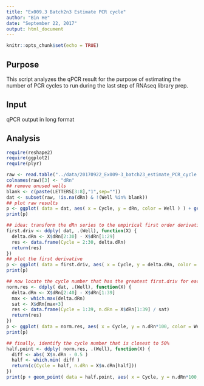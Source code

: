 ```yaml
---
title: "Ex009.3 Batch2n3 Estimate PCR cycle"
author: "Bin He"
date: "September 22, 2017"
output: html_document
---
```


```r
knitr::opts_chunk$set(echo = TRUE)
```

## Purpose

This script analyzes the qPCR result for the purpose of estimating the number of PCR cycles to run during the last step of RNAseq library prep.

## Input

qPCR output in long format

## Analysis

```r
require(reshape2)
require(ggplot2)
require(plyr)
```

```r
raw <- read.table("../data/20170922_Ex009-3_batch23_estimate_PCR_cycle.csv", sep = "\t", as.is = TRUE, header = TRUE)
colnames(raw)[3] <- "dRn"
## remove unused wells
blank <- c(paste(LETTERS[3:8],"1",sep=""))
dat <- subset(raw, !is.na(dRn) & !(Well %in% blank))
## plot raw results
p <- ggplot( data = dat, aes( x = Cycle, y = dRn, color = Well ) ) + geom_line() + geom_point( size = 0.5 )
print(p)
```

```r
## idea: transform the dRn series to the empirical first order derivative by calculating the difference between the two consecutive cycles
first.driv <- ddply( dat, .(Well), function(X) {
  delta.dRn <- X$dRn[2:30] - X$dRn[1:29]
  res <- data.frame(Cycle = 2:30, delta.dRn)
  return(res)
})
## plot the first derivative
p <- ggplot( data = first.driv, aes( x = Cycle, y = delta.dRn, color = Well ) ) + geom_line() + geom_point( size = 0.5 )
print(p)

## now locate the cycle number that has the greatest first.driv for each well. Use that cycle # + 3 as the saturation value and normalize the results
norm.res <- ddply( dat, .(Well), function(X) {
  delta.dRn <- X$dRn[2:40] - X$dRn[1:39]
  max <- which.max(delta.dRn)
  sat <- X$dRn[max+3]
  res <- data.frame(Cycle = 1:39, n.dRn = X$dRn[1:39] / sat)
  return(res)
})
p <- ggplot( data = norm.res, aes( x = Cycle, y = n.dRn*100, color = Well ) ) + geom_line() + geom_point( size = 0.5 )
print(p)

## finally, identify the cycle number that is closest to 50%
half.point <- ddply( norm.res, .(Well), function(X) {
  diff <- abs( X$n.dRn - 0.5 )
  half <- which.min( diff )
  return(c(Cycle = half, n.dRn = X$n.dRn[half]))
})
print(p + geom_point( data = half.point, aes( x = Cycle, y = n.dRn*100, color = Well ), size = 3, shape = 1 ))
```
